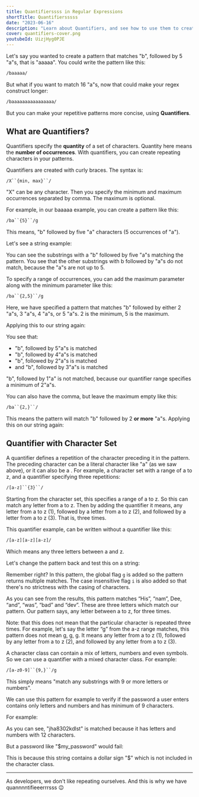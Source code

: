 ```yaml
---
title: Quantifierssss in Regular Expressions
shortTitle: Quantifiersssss
date: "2023-06-16"
description: "Learn about Quantifiers, and see how to use them to create repeating patterns in regular expressions"
cover: quantifiers-cover.png
youtubeId: UizjHyg0PJE
---
```


Let's say you wanted to create a pattern that matches "b", followed by 5 "a"s, that is "aaaaa". You could write the pattern like this:

```txt
/baaaaa/
```

But what if you want to match 16 "a"s, now that could make your regex construct longer:

```txt
/baaaaaaaaaaaaaaaa/
```

But you can make your repetitive patterns more concise, using **Quantifiers**.

## What are Quantifiers?

Quantifiers specify the **quantity** of a set of characters. Quantity here means the **number of occurrences**. With quantifiers, you can create repeating characters in your patterns.

Quantifiers are created with curly braces. The syntax is:

```txt
/X``{min, max}``/
```

"X" can be any character. Then you specify the minimum and maximum occurrences separated by comma. The maximum is optional.

For example, in our baaaaa example, you can create a pattern like this:

```txt
/ba``{5}``/g
```

This means, "b" followed by five "a" characters (5 occurrences of "a").

Let's see a string example:

<Regex
    pattern="/ba{5}/g"
    input="The baby says babaaaaa baaaaba babaabaaa and baaaaaa"
/>

You can see the substrings with a "b" followed by five "a"s matching the pattern. You see that the other substrings with b followed by "a"s do not match, because the "a"s are not up to 5.

To specify a range of occurrences, you can add the maximum parameter along with the minimum parameter like this:

```txt
/ba``{2,5}``/g
```

Here, we have specified a pattern that matches "b" followed by either 2 "a"s, 3 "a"s, 4 "a"s, or 5 "a"s. 2 is the minimum, 5 is the maximum.

Applying this to our string again:

<Regex
    pattern="/ba{2,5}/g"
    input="The baby says babaaaaa baaaaba babaabaaa and baaaaaa"
/>

You see that:

- "b", followed by 5"a"s is matched
- "b", followed by 4"a"s is matched
- "b", followed by 2"a"s is matched
- and "b", followed by 3"a"s is matched

"b", followed by 1"a" is not matched, because our quantifier range specifies a minimum of 2"a"s.

You can also have the comma, but leave the maximum empty like this:

```txt
/ba``{2,}``/
```

This means the pattern will match "b" followed by 2 **or more** "a"s. Applying this on our string again:

<Regex
    pattern="/ba{2,}/g"
    input="The baby says babaaaaa baaaaba babaabaaa and baaaaaa"
/>

## Quantifier with Character Set

A quantifier defines a repetition of the character preceding it in the pattern. The preceding character can be a literal character like "a" (as we saw above), or it can also be a <CourseLink course='regex' path='character-class' label="Character Set" />. For example, a character set with a range of a to z, and a quantifier specifying three repetitions:

```txt
/[a-z]``{3}``/
```

Starting from the character set, this specifies a range of a to z. So this can match any letter from a to z. Then by adding the quantifier it means, any letter from a to z (1), followed by a letter from a to z (2), and followed by a letter from a to z (3). That is, three times.

This quantifier example, can be written without a quantifier like this:

```txt
/[a-z][a-z][a-z]/
```

Which means any three letters between a and z.

Let's change the pattern back and test this on a string:

<Regex
    pattern="/[a-z]{3}/gi"
    input="His name is Deee, and he was a bad dev"
/>

Remember <CourseLink course='regex' path='flags' label="flags" /> right? In this pattern, the global flag `g` is added so the pattern returns multiple matches. The case insensitive flag `i` is also added so that there's no strictness with the casing of characters.

As you can see from the results, this pattern matches “His”, “nam”, Dee, “and”, “was”, “bad” and “dev”. These are three letters which match our pattern. Our pattern says, any letter between a to z, for three times.

<Important>
Note: that this does not mean that the particular character is repeated three times. For example, let's say the letter “g” from the a-z range matches, this pattern does not mean g, g, g. It means any letter from a to z (1), followed by any letter from a to z (2), and followed by any letter from a to z (3).
</Important>

A character class can contain a mix of letters, numbers and even symbols. So we can use a quantifier with a mixed character class. For example:

```txt
/[a-z0-9]``{9,}``/g
```

This simply means "match any substrings with 9 or more letters or numbers".

We can use this pattern for example to verify if the password a user enters contains only letters and numbers and has minimum of 9 characters.

For example:

<Regex
    pattern="/[a-z0-9]{9,}/"
    input="jha8302kdlst"
    type='validate'
/>

As you can see, "jha8302kdlst" is matched because it has letters and numbers with 12 characters.

But a password like "$my_password" would fail:

<Regex
    pattern="/[a-z0-9]{9,}/"
    input="$my_password"
    type='validate'
/>

This is because this string contains a dollar sign "$" which is not included in the character class.

---

As developers, we don't like repeating ourselves. And this is why we have quannnntifieeerrrsss 😉